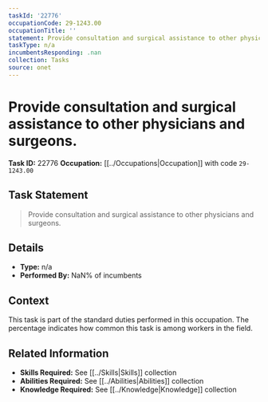 ```yaml
---
taskId: '22776'
occupationCode: 29-1243.00
occupationTitle: ''
statement: Provide consultation and surgical assistance to other physicians and surgeons.
taskType: n/a
incumbentsResponding: .nan
collection: Tasks
source: onet
---
```

# Provide consultation and surgical assistance to other physicians and surgeons.

**Task ID:** 22776
**Occupation:** [[../Occupations|Occupation]] with code `29-1243.00`

## Task Statement

> Provide consultation and surgical assistance to other physicians and surgeons.

## Details

- **Type:** n/a
- **Performed By:** NaN% of incumbents

## Context

This task is part of the standard duties performed in this occupation. The percentage indicates how common this task is among workers in the field.

## Related Information

- **Skills Required:** See [[../Skills|Skills]] collection
- **Abilities Required:** See [[../Abilities|Abilities]] collection
- **Knowledge Required:** See [[../Knowledge|Knowledge]] collection
